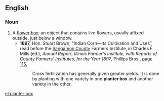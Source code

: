 ==English==

===Noun===
{{en-noun|sg=[[planter]] [[box]]|pl=planter boxes}}

# A [[flower box]]; an object that contains live flowers, usually affixed outside, just below a window.
#* '''1897,''' Hon. Stuart Brown, “Indian Corn—Its Cultivation and Uses”, read before the [[w:Sangamon County, Illinois|Sangamon County]] Farmers Institute, in Charles F. Mills (ed.), ''Annual Report, Illinois Farmer’s Institute, with Reports of County Farmers’ Institutes, for the Year 1897'', Phillips Bros., [http://books.google.com/books?id=pX00AAAAMAAJ&amp;pg=PA115&amp;dq=%22planter+box%22 page 115],
#*: Cross fertilization <!-- [sic] written as two words --> has generally given greater yields. It is done by planting with one variety in one '''planter box''' and another variety in the other.

[[el:planter box]]